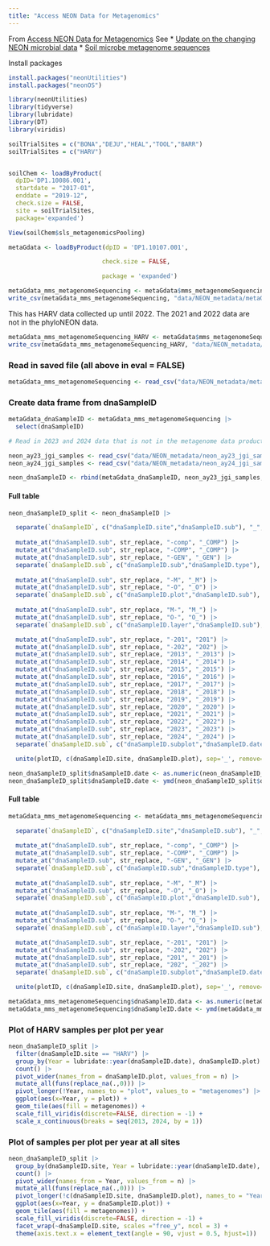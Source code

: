 ```yaml
---
title: "Access NEON Data for Metagenomics"
---
```


From [Access NEON Data for Metagenomics](https://www.neonscience.org/resources/learning-hub/tutorials/neon-data-metagenomics)
See 
* [Update on the changing NEON microbial data](https://www.neonscience.org/impact/observatory-blog/update-changing-neon-microbial-data)
* [Soil microbe metagenome sequences](https://data.neonscience.org/data-products/DP1.10107.001)

Install packages
```r
install.packages("neonUtilities")
install.packages("neonOS")
```

```r
library(neonUtilities)
library(tidyverse)
library(lubridate)
library(DT)
library(viridis)
```

```r
soilTrialSites = c("BONA","DEJU","HEAL","TOOL","BARR")
soilTrialSites = c("HARV")


soilChem <- loadByProduct(
  dpID='DP1.10086.001',
  startdate = "2017-01",
  enddate = "2019-12",
  check.size = FALSE,
  site = soilTrialSites,
  package='expanded')
```

```r
View(soilChem$sls_metagenomicsPooling)
```


```r
metaGdata <- loadByProduct(dpID = 'DP1.10107.001',

                          check.size = FALSE,

                          package = 'expanded') 
```

```r
metaGdata_mms_metagenomeSequencing <- metaGdata$mms_metagenomeSequencing
write_csv(metaGdata_mms_metagenomeSequencing, "data/NEON_metadata/metaGdata_mms_metagenomeSequencing.csv")
```


This has HARV data collected up until 2022. The 2021 and 2022 data are not in the phyloNEON data. 

```r
metaGdata_mms_metagenomeSequencing_HARV <- metaGdata$mms_metagenomeSequencing |> 
write_csv(metaGdata_mms_metagenomeSequencing_HARV, "data/NEON_metadata/metaGdata_mms_metagenomeSequencing_HARV.csv")
```

### Read in saved file (all above in eval = FALSE)

```r
metaGdata_mms_metagenomeSequencing <- read_csv("data/NEON_metadata/metaGdata_mms_metagenomeSequencing.csv")
```

### Create data frame from dnaSampleID

```r
metaGdata_dnaSampleID <- metaGdata_mms_metagenomeSequencing |> 
  select(dnaSampleID)

# Read in 2023 and 2024 data that is not in the metagenome data product yet

neon_ay23_jgi_samples <- read_csv("data/NEON_metadata/neon_ay23_jgi_samples_soil.csv")
neon_ay24_jgi_samples <- read_csv("data/NEON_metadata/neon_ay24_jgi_samples_soil.csv")

neon_dnaSampleID <- rbind(metaGdata_dnaSampleID, neon_ay23_jgi_samples, neon_ay24_jgi_samples)

```

#### Full table
```r
neon_dnaSampleID_split <- neon_dnaSampleID |> 

  separate(`dnaSampleID`, c("dnaSampleID.site","dnaSampleID.sub"), "_", remove=FALSE) |> 
  
  mutate_at("dnaSampleID.sub", str_replace, "-comp", "_COMP") |>
  mutate_at("dnaSampleID.sub", str_replace, "-COMP", "_COMP") |>
  mutate_at("dnaSampleID.sub", str_replace, "-GEN", "_GEN") |>
  separate(`dnaSampleID.sub`, c("dnaSampleID.sub","dnaSampleID.type"), "_") |> 
  
  mutate_at("dnaSampleID.sub", str_replace, "-M", "_M") |>
  mutate_at("dnaSampleID.sub", str_replace, "-O", "_O") |>
  separate(`dnaSampleID.sub`, c("dnaSampleID.plot","dnaSampleID.sub"), "_") |> 
  
  mutate_at("dnaSampleID.sub", str_replace, "M-", "M_") |>
  mutate_at("dnaSampleID.sub", str_replace, "O-", "O_") |>
  separate(`dnaSampleID.sub`, c("dnaSampleID.layer","dnaSampleID.sub"), "_") |> 

  mutate_at("dnaSampleID.sub", str_replace, "-201", "201") |>
  mutate_at("dnaSampleID.sub", str_replace, "-202", "202") |>
  mutate_at("dnaSampleID.sub", str_replace, "2013", "_2013") |>
  mutate_at("dnaSampleID.sub", str_replace, "2014", "_2014") |>
  mutate_at("dnaSampleID.sub", str_replace, "2015", "_2015") |>
  mutate_at("dnaSampleID.sub", str_replace, "2016", "_2016") |>
  mutate_at("dnaSampleID.sub", str_replace, "2017", "_2017") |>
  mutate_at("dnaSampleID.sub", str_replace, "2018", "_2018") |>
  mutate_at("dnaSampleID.sub", str_replace, "2019", "_2019") |>
  mutate_at("dnaSampleID.sub", str_replace, "2020", "_2020") |>
  mutate_at("dnaSampleID.sub", str_replace, "2021", "_2021") |>
  mutate_at("dnaSampleID.sub", str_replace, "2022", "_2022") |>
  mutate_at("dnaSampleID.sub", str_replace, "2023", "_2023") |>
  mutate_at("dnaSampleID.sub", str_replace, "2024", "_2024") |>
  separate(`dnaSampleID.sub`, c("dnaSampleID.subplot","dnaSampleID.date"), "_") |> 

  unite(plotID, c(dnaSampleID.site, dnaSampleID.plot), sep='_', remove=FALSE)

neon_dnaSampleID_split$dnaSampleID.date <- as.numeric(neon_dnaSampleID_split$dnaSampleID.date)
neon_dnaSampleID_split$dnaSampleID.date <- ymd(neon_dnaSampleID_split$dnaSampleID.date)
```
#### Full table
```r
metaGdata_mms_metagenomeSequencing <- metaGdata_mms_metagenomeSequencing |> 

  separate(`dnaSampleID`, c("dnaSampleID.site","dnaSampleID.sub"), "_", remove=FALSE) |> 
  
  mutate_at("dnaSampleID.sub", str_replace, "-comp", "_COMP") |>
  mutate_at("dnaSampleID.sub", str_replace, "-COMP", "_COMP") |>
  mutate_at("dnaSampleID.sub", str_replace, "-GEN", "_GEN") |>
  separate(`dnaSampleID.sub`, c("dnaSampleID.sub","dnaSampleID.type"), "_") |> 
  
  mutate_at("dnaSampleID.sub", str_replace, "-M", "_M") |>
  mutate_at("dnaSampleID.sub", str_replace, "-O", "_O") |>
  separate(`dnaSampleID.sub`, c("dnaSampleID.plot","dnaSampleID.sub"), "_") |> 
  
  mutate_at("dnaSampleID.sub", str_replace, "M-", "M_") |>
  mutate_at("dnaSampleID.sub", str_replace, "O-", "O_") |>
  separate(`dnaSampleID.sub`, c("dnaSampleID.layer","dnaSampleID.sub"), "_") |> 

  mutate_at("dnaSampleID.sub", str_replace, "-201", "201") |>
  mutate_at("dnaSampleID.sub", str_replace, "-202", "202") |>
  mutate_at("dnaSampleID.sub", str_replace, "201", "_201") |>
  mutate_at("dnaSampleID.sub", str_replace, "202", "_202") |>
  separate(`dnaSampleID.sub`, c("dnaSampleID.subplot","dnaSampleID.date"), "_") |> 

  unite(plotID, c(dnaSampleID.site, dnaSampleID.plot), sep='_', remove=FALSE)

metaGdata_mms_metagenomeSequencing$dnaSampleID.data <- as.numeric(metaGdata_mms_metagenomeSequencing$dnaSampleID.date)
metaGdata_mms_metagenomeSequencing$dnaSampleID.date <- ymd(metaGdata_mms_metagenomeSequencing$dnaSampleID.date)
```

### Plot of HARV samples per plot per year

```r
neon_dnaSampleID_split |> 
  filter(dnaSampleID.site == "HARV") |> 
  group_by(Year = lubridate::year(dnaSampleID.date), dnaSampleID.plot) |> 
  count() |> 
  pivot_wider(names_from = dnaSampleID.plot, values_from = n) |> 
  mutate_all(funs(replace_na(.,0))) |> 
  pivot_longer(!Year, names_to = "plot", values_to = "metagenomes") |> 
  ggplot(aes(x=Year, y = plot)) +
  geom_tile(aes(fill = metagenomes)) +
  scale_fill_viridis(discrete=FALSE, direction = -1) +
  scale_x_continuous(breaks = seq(2013, 2024, by = 1)) 
```


### Plot of samples per plot per year at all sites

```r
neon_dnaSampleID_split |> 
  group_by(dnaSampleID.site, Year = lubridate::year(dnaSampleID.date), dnaSampleID.plot) |> 
  count() |> 
  pivot_wider(names_from = Year, values_from = n) |> 
  mutate_all(funs(replace_na(.,0))) |> 
  pivot_longer(!c(dnaSampleID.site, dnaSampleID.plot), names_to = "Year", values_to = "metagenomes") |> 
  ggplot(aes(x=Year, y = dnaSampleID.plot)) +
  geom_tile(aes(fill = metagenomes)) +
  scale_fill_viridis(discrete=FALSE, direction = -1) +
  facet_wrap(~dnaSampleID.site, scales ="free_y", ncol = 3) +
  theme(axis.text.x = element_text(angle = 90, vjust = 0.5, hjust=1)) 
```



